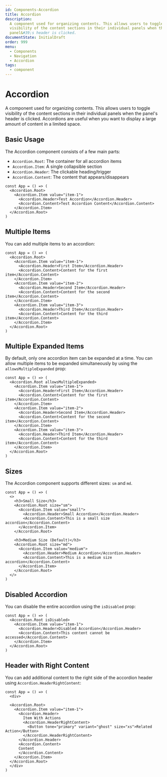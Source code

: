```yaml
---
id: Components-Accordion
title: Accordion
description:
  A component used for organizing contents. This allows users to toggle
  visibility of the content sections in their individual panels when the
  panel&#39;s header is clicked.
documentState: InitialDraft
order: 999
menu:
  - Components
  - Navigation
  - Accordion
tags:
  - component
---
```


# Accordion

A component used for organizing contents. This allows users to toggle visibility
of the content sections in their individual panels when the panel's header is
clicked. Accordions are useful when you want to display a large amount of content
in a limited space.



## Basic Usage

The Accordion component consists of a few main parts:
- `Accordion.Root`: The container for all accordion items
- `Accordion.Item`: A single collapsible section
- `Accordion.Header`: The clickable heading/trigger
- `Accordion.Content`: The content that appears/disappears

```jsx-live
const App = () => (
  <Accordion.Root>
    <Accordion.Item value="item-1">
      <Accordion.Header>Test Accordion</Accordion.Header>
      <Accordion.Content>Test Accordion Content</Accordion.Content>
    </Accordion.Item>
  </Accordion.Root>
)
```

## Multiple Items

You can add multiple items to an accordion:

```jsx-live
const App = () => (
  <Accordion.Root>
    <Accordion.Item value="item-1">
      <Accordion.Header>First Item</Accordion.Header>
      <Accordion.Content>Content for the first item</Accordion.Content>
    </Accordion.Item>
    <Accordion.Item value="item-2">
      <Accordion.Header>Second Item</Accordion.Header>
      <Accordion.Content>Content for the second item</Accordion.Content>
    </Accordion.Item>
    <Accordion.Item value="item-3">
      <Accordion.Header>Third Item</Accordion.Header>
      <Accordion.Content>Content for the third item</Accordion.Content>
    </Accordion.Item>
  </Accordion.Root>
)
```

## Multiple Expanded Items

By default, only one accordion item can be expanded at a time. You can allow multiple items to be expanded simultaneously by using the `allowsMultipleExpanded` prop:

```jsx-live
const App = () => (
  <Accordion.Root allowsMultipleExpanded>
    <Accordion.Item value="item-1">
      <Accordion.Header>First Item</Accordion.Header>
      <Accordion.Content>Content for the first item</Accordion.Content>
    </Accordion.Item>
    <Accordion.Item value="item-2">
      <Accordion.Header>Second Item</Accordion.Header>
      <Accordion.Content>Content for the second item</Accordion.Content>
    </Accordion.Item>
    <Accordion.Item value="item-3">
      <Accordion.Header>Third Item</Accordion.Header>
      <Accordion.Content>Content for the third item</Accordion.Content>
    </Accordion.Item>
  </Accordion.Root>
)
```

## Sizes

The Accordion component supports different sizes: `sm` and `md`.

```jsx-live
const App = () => (
  <>
    <h3>Small Size</h3>
    <Accordion.Root size="sm">
      <Accordion.Item value="small">
        <Accordion.Header>Small Accordion</Accordion.Header>
        <Accordion.Content>This is a small size accordion</Accordion.Content>
      </Accordion.Item>
    </Accordion.Root>
    
    <h3>Medium Size (Default)</h3>
    <Accordion.Root size="md">
      <Accordion.Item value="medium">
        <Accordion.Header>Medium Accordion</Accordion.Header>
        <Accordion.Content>This is a medium size accordion</Accordion.Content>
      </Accordion.Item>
    </Accordion.Root>
  </>
)
```

## Disabled Accordion

You can disable the entire accordion using the `isDisabled` prop:

```jsx-live
const App = () => (
  <Accordion.Root isDisabled>
    <Accordion.Item value="item-1">
      <Accordion.Header>Disabled Accordion</Accordion.Header>
      <Accordion.Content>This content cannot be accessed</Accordion.Content>
    </Accordion.Item>
  </Accordion.Root>
)
```

## Header with Right Content

You can add additional content to the right side of the accordion header using `Accordion.HeaderRightContent`:

```jsx-live
const App = () => (
  <div>
  
  <Accordion.Root>
    <Accordion.Item value="item-1">
      <Accordion.Header>
        Item With Actions
        <Accordion.HeaderRightContent>
          <Button tone="primary" variant="ghost" size="xs">Related Action</Button>
        </Accordion.HeaderRightContent>
      </Accordion.Header>
      <Accordion.Content>
      Content
      </Accordion.Content>
    </Accordion.Item>
  </Accordion.Root>
  </div>
)
```
